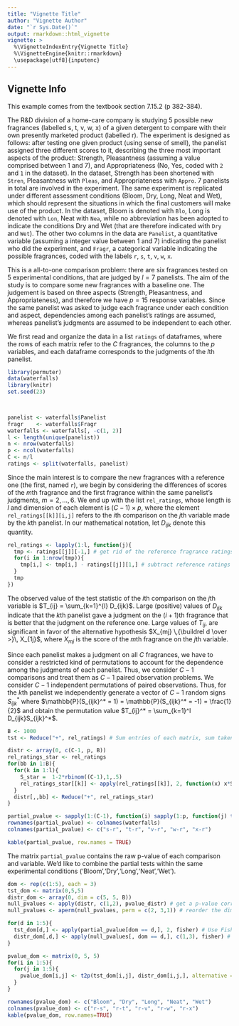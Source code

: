 ```yaml
---
title: "Vignette Title"
author: "Vignette Author"
date: "`r Sys.Date()`"
output: rmarkdown::html_vignette
vignette: >
  %\VignetteIndexEntry{Vignette Title}
  %\VignetteEngine{knitr::rmarkdown}
  \usepackage[utf8]{inputenc}
---
```



## Vignette Info
This example comes from the textbook section 7.15.2 (p 382-384).

The R&D division of a home-care company is studying 5 possible new fragrances (labelled s, t, v, w, x) of a given detergent to compare with their own presently marketed product (labelled r). The experiment is designed as follows: after testing one given product (using sense of smell), the panelist assigned three different scores to it, describing the three most important aspects of the product: Strength, Pleasantness (assuming a value comprised between 1 and 7), and Appropriateness (No, Yes, coded with `2` and `1` in the dataset). In the dataset, Strength has been shortened with `Stren`, Pleasantness with `Pleas`, and Appropriateness with `Appro`. 7 panelists in total are involved in the experiment. The same experiment is replicated under different assessment conditions (Bloom, Dry, Long, Neat and Wet), which should represent the situations in which the final customers will make use of the product. In the dataset, Bloom is denoted with `Blo`, Long is denoted with `Lon`, Neat with `Nea`, while no abbreviation has been adopted to indicate the conditions Dry and Wet (that are therefore indicated with `Dry` and `Wet`). The other two columns in the data are `Panelist`, a quantitative variable (assuming a integer value between 1 and 7) indicating the panelist who did the experiment, and `Fragr`, a categorical variable indicating the possible fragrances, coded with the labels `r`, `s`, `t`, `v`, `w`, `x`.


This is a all-to-one comparison problem: there are six fragrances tested on 5 experimental conditions, that are judged by $l = 7$ panelists. The aim of the study is to compare some new fragrances with a baseline one. The judgement is based on three aspects (Strength, Pleasantness, and Appropriateness), and therefore we have $p = 15$ response variables. Since the same panelist was asked to judge each fragrance under each condition and aspect, dependencies among each panelist's ratings are assumed, whereas panelist's judgments are assumed to be independent to each other.


We first read and organize the data in a list `ratings` of dataframes, where the rows of each matrix refer to the $C$ fragrances, the columns to the $p$ variables, and each dataframe corresponds to the judgments of the $l$th panelist.

```r
library(permuter)
data(waterfalls)
library(knitr)
set.seed(23)
 


panelist <- waterfalls$Panelist
fragr    <- waterfalls$Fragr
waterfalls <- waterfalls[, -c(1, 2)]
l <- length(unique(panelist))
n <- nrow(waterfalls)
p <- ncol(waterfalls)
C <- n/l
ratings <- split(waterfalls, panelist)

```
Since the main interest is to compare the new fragrances with a reference one (the first, named `r`), we begin by considering the differences of scores of the $m$th fragrance and the first fragrance within the same panelist's judgments, $m = 2,\dots,6$. We end up with the list `rel_ratings`, whose length is $l$ and dimension of each element is $(C-1) \times p$, where the element `rel_ratings[[k]][i,j]` refers to the $i$th comparison on the $j$th variable made by the $k$th panelist. In our mathematical notation, let $D_{ijk}$ denote this quantity.

```r
rel_ratings <- lapply(1:l, function(j){
  tmp <- ratings[[j]][-1,] # get rid of the reference fragrance ratings
  for(i in 1:nrow(tmp)){
    tmp[i,] <- tmp[i,] - ratings[[j]][1,] # subtract reference ratings from each row
  }
  tmp
})

```

The observed value of the test statistic of the $i$th comparison on the $j$th variable is $T_{ij} = \sum_{k=1}^{l} D_{ijk}$. Large (positive) values of $D_{ijk}$ indicate that the $k$th panelist gave a judgment on the $(i+1)$th fragrance that is better that the judgment on the reference one. Large values of $T_{ij}$, are significant in favor of the alternative hypothesis $X_{mj} \,{\buildrel d \over >}\, X_{1j}$, where $X_{mj}$ is the score of the $m$th fragrance on the $j$th variable.

Since each panelist makes a judgment on all $C$ fragrances, we have to consider a restricted kind of permutations to account for the dependence among the judgments of each panelist. Thus, we consider $C-1$ comparisons and treat them as $C-1$ paired observation problems. We consider $C-1$ independent permutations of paired observations. Thus, for the $k$th panelist we independently generate a vector of $C-1$ random signs $S_{ijk}^*$ where $\mathbb{P}(S_{ijk}^* = 1) = \mathbb{P}(S_{ijk}^* = -1) = \frac{1}{2}$ and obtain the permutation value $T_{ij}^* = \sum_{k=1}^l D_{ijk}S_{ijk}^*$.
```r
B <- 1000
tst <- Reduce("+", rel_ratings) # Sum entries of each matrix, sum taken over the list

distr <- array(0, c(C-1, p, B))
rel_ratings_star <- rel_ratings
for(bb in 1:B){
  for(k in 1:l){
    S_star =  1-2*rbinom((C-1),1,.5)
    rel_ratings_star[[k]] <- apply(rel_ratings[[k]], 2, function(x) x*S_star)
  }
  distr[,,bb] <- Reduce("+", rel_ratings_star)
}

partial_pvalue <- sapply(1:(C-1), function(i) sapply(1:p, function(j) t2p(tst[i,j], distr[i,j,], alternative = "greater")))
rownames(partial_pvalue) <- colnames(waterfalls)
colnames(partial_pvalue) <- c("s-r", "t-r", "v-r", "w-r", "x-r")

kable(partial_pvalue, row.names = TRUE)
```

The matrix `partial_pvalue` contains the raw p-value of each comparison and variable. We'd like to combine the partial tests within the same experimental conditions ('Bloom','Dry','Long','Neat','Wet').
```r
dom <- rep(c(1:5), each = 3)
tst_dom <- matrix(0,5,5)
distr_dom <- array(0, dim = c(5, 5, B))
null_pvalues <- apply(distr, c(1,2), pvalue_distr) # get a p-value corresponding to each null test statistic
null_pvalues <- aperm(null_pvalues, perm = c(2, 3,1)) # reorder the dimensions; apply switches them.

for(d in 1:5){
  tst_dom[d,] <- apply(partial_pvalue[dom == d,], 2, fisher) # Use Fisher to combine p-values for each experimental condition
  distr_dom[,d,] <- apply(null_pvalues[, dom == d,], c(1,3), fisher) # Do the same with the null distribution p-values
}

pvalue_dom <- matrix(0, 5, 5)
for(i in 1:5){
  for(j in 1:5){
    pvalue_dom[i,j] <- t2p(tst_dom[i,j], distr_dom[i,j,], alternative = "greater") # Use t2p to get a p-value for the combined stats
  }
}

rownames(pvalue_dom) <- c("Bloom", "Dry", "Long", "Neat", "Wet")
colnames(pvalue_dom) <- c("r-s", "r-t", "r-v", "r-w", "r-x")
kable(pvalue_dom, row.names=TRUE) 


```